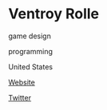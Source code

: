 # Ventroy Rolle

<Skills>

game design

programming

</Skills>

<Location>

United States

</Location>

<Personal>

[Website](http://www.bigvgames.com/)

[Twitter](https://twitter.com/TroyGotCode)

</Personal>


